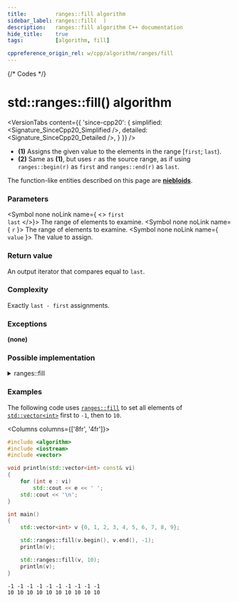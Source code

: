 ```yaml
---
title:         ranges::fill algorithm
sidebar_label: ranges::fill(  )
description:   ranges::fill algorithm C++ documentation
hide_title:    true
tags:          [algorithm, fill]

cppreference_origin_rel: w/cpp/algorithm/ranges/fill
---
```



{/* Codes */}


# std::ranges::fill() algorithm

<VersionTabs content={{
	'since-cpp20': {
		simplified:	<Signature_SinceCpp20_Simplified />,
		detailed:	<Signature_SinceCpp20_Detailed />,
	}
}} />

- **(1)** Assigns the given value to the elements in the range [`first`; `last`).
- **(2)** Same as **(1)**, but uses `r` as the source range, as if using `ranges::begin(r)` as `first` and `ranges::end(r)` as `last`.

The function-like entities described on this page are [**niebloids**](/docs/std/algo/niebloids).

### Parameters

<SymbolTable>

  <Symbol none noLink name={ <> <code>first</code> <br/> <code>last</code> </>}>
    The range of elements to examine.
  </Symbol>
  <Symbol none noLink name={ <code>r</code> }>
    The range of elements to examine.
  </Symbol>
  <Symbol none noLink name={ <code>value</code> }>
    The value to assign.
  </Symbol>

</SymbolTable>

### Return value

An output iterator that compares equal to `last`.

### Complexity

Exactly `last - first` assignments.

### Exceptions

**(none)**

### Possible implementation

<details>
<summary>ranges::fill</summary>

```cpp
struct fill_fn
{
    template<class T, std::output_iterator<const T&> O, std::sentinel_for<O> S>
    constexpr O operator()(O first, S last, const T& value) const
    {
        while (first != last)
            *first++ = value;

        return first;
    }

    template<class T, ranges::output_range<const T&> R>
    constexpr ranges::borrowed_iterator_t<R> operator()(R&& r, const T& value) const
    {
        return (*this)(ranges::begin(r), ranges::end(r), value);
    }
};

inline constexpr fill_fn fill;
```

</details>

### Examples

The following code uses [`ranges::fill`](#) to set all elements of [`std::vector<int>`](/docs/std/containers/arrays/vector) first to `-1`, then to `10`.

<Columns columns={['8fr', '4fr']}>
<div>

```cpp title='Main.cpp' showLineNumbers
#include <algorithm>
#include <iostream>
#include <vector>

void println(std::vector<int> const& vi)
{
    for (int e : vi)
        std::cout << e << ' ';
    std::cout << '\n';
}

int main()
{
    std::vector<int> v {0, 1, 2, 3, 4, 5, 6, 7, 8, 9};

    std::ranges::fill(v.begin(), v.end(), -1);
    println(v);

    std::ranges::fill(v, 10);
    println(v);
}
```

</div>
<div>

```plaintext title="Output"
-1 -1 -1 -1 -1 -1 -1 -1 -1 -1
10 10 10 10 10 10 10 10 10 10
```

</div>
</Columns>
